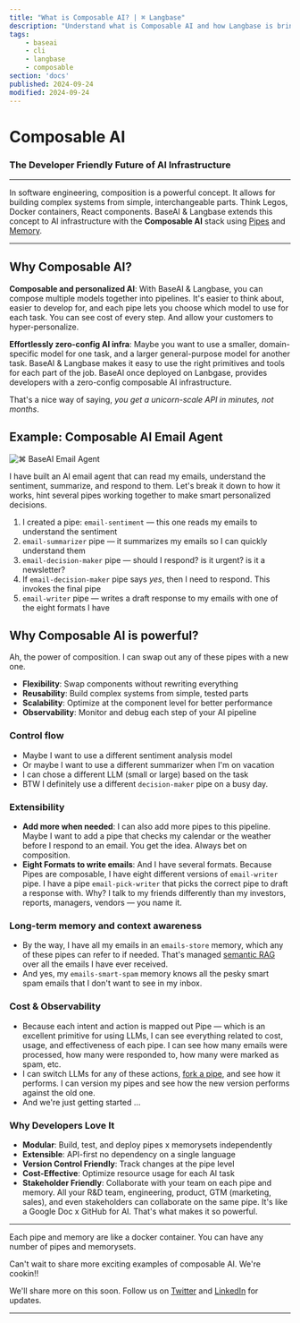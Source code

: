 ```yaml
---
title: "What is Composable AI? | ⌘ Langbase"
description: "Understand what is Composable AI and how Langbase is bringing the concept of composition to AI."
tags:
    - baseai
    - cli
    - langbase
    - composable
section: 'docs'
published: 2024-09-24
modified: 2024-09-24
---
```


# Composable AI

### The Developer Friendly Future of AI Infrastructure

---

In software engineering, composition is a powerful concept. It allows for building complex systems from simple, interchangeable parts. Think Legos, Docker containers, React components. BaseAI & Langbase extends this concept to AI infrastructure with the **Composable AI** stack using [Pipes][pipe] and [Memory][memory].

---

## Why Composable AI?

**Composable and personalized AI**: With BaseAI & Langbase, you can compose multiple models together into pipelines. It's easier to think about, easier to develop for, and each pipe lets you choose which model to use for each task. You can see cost of every step. And allow your customers to hyper-personalize.

**Effortlessly zero-config AI infra**: Maybe you want to use a smaller, domain-specific model for one task, and a larger general-purpose model for another task. BaseAI & Langbase makes it easy to use the right primitives and tools for each part of the job. BaseAI once deployed on Lanbgase, provides developers with a zero-config composable AI infrastructure.

That's a nice way of saying, *you get a unicorn-scale API in minutes, not months*.


## Example: Composable AI Email Agent

<Img
	light="/email-agent.png"
	dark="/email-agent.png"
	alt="⌘ BaseAI Email Agent"
	caption="⌘ BaseAI Email Agent reference architecture"
/>


I have built an AI email agent that can read my emails, understand the sentiment, summarize, and respond to them. Let's break it down to how it works, hint several pipes working together to make smart personalized decisions.

1. I created a pipe: `email-sentiment` — this one reads my emails to understand the sentiment
2. `email-summarizer` pipe — it summarizes my emails so I can quickly understand them
3. `email-decision-maker` pipe — should I respond? is it urgent? is it a newsletter?
4. If `email-decision-maker` pipe says *yes*, then I need to respond. This invokes the final pipe
5. `email-writer` pipe — writes a draft response to my emails with one of the eight formats I have


## Why Composable AI is powerful?

Ah, the power of composition. I can swap out any of these pipes with a new one.

- **Flexibility**: Swap components without rewriting everything
- **Reusability**: Build complex systems from simple, tested parts
- **Scalability**: Optimize at the component level for better performance
- **Observability**: Monitor and debug each step of your AI pipeline


### Control flow

- Maybe I want to use a different sentiment analysis model
- Or maybe I want to use a different summarizer when I'm on vacation
- I can chose a different LLM (small or large) based on the task
- BTW I definitely use a different `decision-maker` pipe on a busy day.

### Extensibility

- **Add more when needed**: I can also add more pipes to this pipeline. Maybe I want to add a pipe that checks my calendar or the weather before I respond to an email. You get the idea. Always bet on composition.
- **Eight Formats to write emails**: And I have several formats. Because Pipes are composable, I have eight different versions of `email-writer` pipe. I have a pipe `email-pick-writer` that picks the correct pipe to draft a response with. Why? I talk to my friends differently than my investors, reports, managers, vendors — you name it.


### Long-term memory and context awareness

- By the way, I have all my emails in an `emails-store` memory, which any of these pipes can refer to if needed. That's managed [semantic RAG][memory] over all the emails I have ever received.
- And yes, my `emails-smart-spam` memory knows all the pesky smart spam emails that I don't want to see in my inbox.

### Cost & Observability

- Because each intent and action is mapped out Pipe — which is an excellent primitive for using LLMs, I can see everything related to cost, usage, and effectiveness of each pipe. I can see how many emails were processed, how many were responded to, how many were marked as spam, etc.
- I can switch LLMs for any of these actions, [fork a pipe][fork], and see how it performs. I can version my pipes and see how the new version performs against the old one.
- And we're just getting started …

### Why Developers Love It

- **Modular**: Build, test, and deploy pipes x memorysets independently
- **Extensible**: API-first no dependency on a single language
- **Version Control Friendly**: Track changes at the pipe level
- **Cost-Effective**: Optimize resource usage for each AI task
- **Stakeholder Friendly**: Collaborate with your team on each pipe and memory. All your R&D team, engineering, product, GTM (marketing, sales), and even stakeholders can collaborate on the same pipe. It's like a Google Doc x GitHub for AI. That's what makes it so powerful.

---

Each pipe and memory are like a docker container. You can have any number of pipes and memorysets.

Can't wait to share more exciting examples of composable AI. We're cookin!!

We'll share more on this soon. Follow us on [Twitter][x] and [LinkedIn][li] for updates.

[pipe]: /docs/pipe/quickstart
[memory]: /docs/memory/quickstart
[signup]: https://langbase.fyi/awesome
[x]: https://twitter.com/LangbaseInc
[li]: https://www.linkedin.com/company/langbase/
[email]: mailto:support@langbase.com?subject=Pipe-Quickstart&body=Ref:%20https://langbase.com/docs/pipe/quickstart
[fork]: https://langbase.com/docs/features/fork

---

